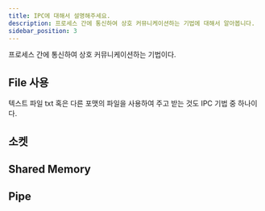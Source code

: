 ```yaml
---
title: IPC에 대해서 설명해주세요.
description: 프로세스 간에 통신하여 상호 커뮤니케이션하는 기법에 대해서 알아봅니다.
sidebar_position: 3
---
```


프로세스 간에 통신하여 상호 커뮤니케이션하는 기법이다.

## File 사용

텍스트 파일 txt 혹은 다른 포맷의 파일을 사용하여 주고 받는 것도 IPC 기법 중 하나이다.

## 소켓

## Shared Memory

## Pipe
